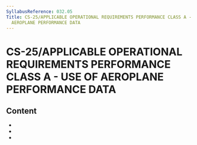 ```yaml
---
SyllabusReference: 032.05
Title: CS-25/APPLICABLE OPERATIONAL REQUIREMENTS PERFORMANCE CLASS A - USE OF
  AEROPLANE PERFORMANCE DATA
---
```


# CS-25/APPLICABLE OPERATIONAL REQUIREMENTS PERFORMANCE CLASS A - USE OF AEROPLANE PERFORMANCE DATA

## Content

- <Link href="032.05.01" />
- <Link href="032.05.02" />
- <Link href="032.05.03" />
